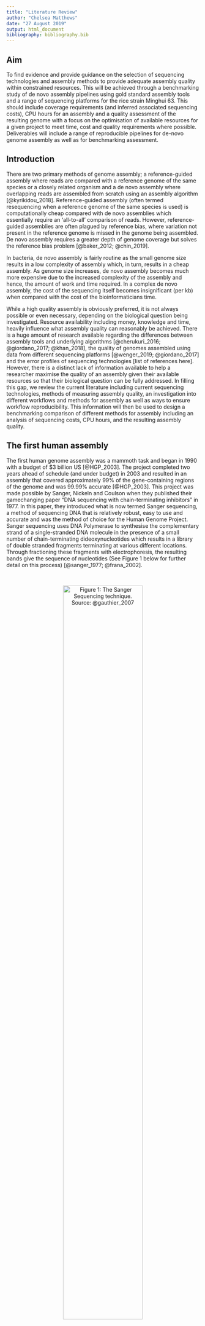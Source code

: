 ```yaml
---
title: "Literature Review"
author: "Chelsea Matthews"
date: "27 August 2019"
output: html_document
bibliography: bibliography.bib
---
```


## Aim
To find evidence and provide guidance on the selection of sequencing technologies and assembly methods to provide adequate assembly quality within constrained resources. 
This will be achieved through a benchmarking study of de novo assembly pipelines using gold standard assembly tools and a range of sequencing platforms for the rice strain Minghui 63. This should include coverage requirements (and inferred associated sequencing costs), CPU hours for an assembly and a quality assessment of the resulting genome with a focus on the optimisation of available resources for a given project to meet time, cost and quality requirements where possible.   
Deliverables will include a range of reproducible pipelines for de-novo genome assembly as well as for benchmarking assessment. 


## Introduction

There are two primary methods of genome assembly; a reference-guided assembly where reads are compared with a reference genome of the same species or a closely related organism and a de novo assembly where overlapping reads are assembled from scratch using an assembly algorithm [@kyrikidou_2018]. Reference-guided assembly (often termed resequencing when a reference genome of the same species is used) is computationally cheap compared with de novo assemblies which essentially require an 'all-to-all' comparison of reads. However, reference-guided assemblies are often plagued by reference bias, where variation not present in the reference genome is missed in the genome being assembled. De novo assembly requires a greater depth of genome coverage but solves the reference bias problem [@baker_2012; @chin_2019]. 

In bacteria, de novo assembly is fairly routine as the small genome size results in a low complexity of assembly which, in turn, results in a cheap assembly. As genome size increases, de novo assembly becomes much more expensive due to the increased complexity of the assembly and hence, the amount of work and time required. In a complex de novo assembly, the cost of the sequencing itself becomes insignificant (per kb) when compared with the cost of the bioinformaticians time. 

While a high quality assembly is obviously preferred, it is not always possible or even necessary, depending on the biological question being investigated. Resource availability including money, knowledge and time, heavily influence what assembly quality can reasonably be achieved. There is a huge amount of research available regarding the differences between assembly tools and underlying algorithms [@cherukuri_2016; @giordano_2017; @khan_2018], the quality of genomes assembled using data from different sequencing platforms [@wenger_2019; @giordano_2017] and the error profiles of sequencing technologies [list of references here]. However, there is a distinct lack of information available to help a researcher maximise the quality of an assembly given their available resources so that their biological question can be fully addressed. In filling this gap, we review the current literature including current sequencing technologies, methods of measuring assembly quality, an investigation into different workflows and methods for assembly as well as ways to ensure workflow reproducibility. This information will then be used to design a benchmarking comparison of different methods for assembly including an analysis of sequencing costs, CPU hours, and the resulting assembly quality. 

## The first human assembly

The first human genome assembly was a mammoth task and began in 1990 with a budget of \$3 billion US [@HGP_2003]. The project completed two years ahead of schedule (and under budget) in 2003 and resulted in an assembly that covered approximately 99% of the gene-containing regions of the genome and was 99.99% accurate [@HGP_2003]. This project was made possible by Sanger, Nickeln and Coulson when they published their gamechanging paper "DNA sequencing with chain-terminating inhibitors" in 1977. In this paper, they introduced what is now termed Sanger sequencing, a method of sequencing DNA that is relatively robust, easy to use and accurate and was the method of choice for the Human Genome Project. Sanger sequencing uses DNA Polymerase to synthesise the complementary strand of a single-stranded DNA molecule in the presence of a small number of chain-terminating dideoxynucleotides which results in a library of double stranded fragments terminating at various different locations. Through fractioning these fragments with electrophoresis, the resulting bands give the sequence of nucleotides (See Figure 1 below for further detail on this process) [@sanger_1977; @frana_2002].

<br>
<center>

![Figure 1: The Sanger Sequencing technique. Source: @gauthier_2007](images/sanger_method.png){width=70%}

</center>
<br>

Sanger sequencing yields highly accurate reads (99.99% accurate) of approximately 600bp in length (up to a maximum of ~1000bp [@]) and errors tend to be primarily substitutions [@lutteropp_2017]. However, despite advances in sanger sequencing technology resulting in improved throughput and reduced cost, it was, and still is, prohibitively expensive (~\$5 US for between 1 and 10 samples down to ~\$3 US for between 97 and 480 samples (taken from @biobasic_price)) and slow. Enter high throughput sequencing. 

## High Throughput Sequencing

The next generation of sequencing technology began to emerge around the same time that large-scale chain-termination methods were being developed [@heather_2016] and was characterised by the ability to sequence millions of DNA fragments at the same time [@behjati_2013]. High throughput sequencing techniques can be subdivided into at least two sub-categories; second generation techniques and single molecule sequencing. 

#### Second Generation

Illumina is by far the most commonly used second generation technology [@greenleaf_2014]. It provides a range of options for both benchtop and production scale sequencing and is capable of producing both single and paired end reads of various lengths (up to 250bp). Illumina uses a patented sequencing by synthesis technology. First, library preparation is completed by randomly fragmenting DNA and ligating adapters to both ends of each fragment. These fragments are then PCR amplified and purified to form the library. This library is then loaded onto a flow cell where each fragment is amplified into a cluster so that sequencing can begin. The sequencing process itself consists of imaging fluorescently tagged reversible terminators as they are incorporated and then cleaved from the fragment clusters by DNA polymerase [@buermans_2014]. See Figure 2 below for more detail on cluster generation and sequencing. 

<br>
<center>

![Figure 2: Illumina cluster generation and sequence imaging. Source: @illumina_image](images/illumina_method.png){width=100%}

</center>
<br>

While this method results in high quality reads (~99.8 accuracy in forward reads and ~99.6 for reverse reads), the error distribution is not random. Substitutions are the main type of error, being more than 1000 times more likely than insertions or deletions and more likely to occur following the motifs 'CGG' and 'GGG' [@schirmer_2016]. Errors also tend to accumulate near the end of the read due to phasing issues during the run obscuring the true signal from a cluster. Many authors also report limitations due to preferential amplification where fragments with very low or very high GC content are amplified less well, shorter fragments are amplified preferentially and sequence mismatches in the priming sites of the fragments affects priming and hence, amplification [@aird_2011; @krehenwinkel_2017]. Sequencing by synthesis is cheap (costing between 2.4 and 2.9c/Mbp based on a recent quote from Illumina) and fast and it's introduction to the market made sequencing many times more affordable. So much so that in 2014, Illumina advertised the first \$1000 human genome [@illumina_1000genome] and costs have decreased yet further since then. However, due to the short length of illumina reads, repetitive areas of the genome are very difficult to assemble and de novo assemblies are highly fragmented. 

### Single Molecule Sequencing

Single Molecule Sequencing was introduced to the market by Pacific Biosciences (PacBio) in 2010. This technique negated the need for amplification of DNA fragments and hence, removed the associated errors and biases [@schadt_2010]. Oxford Nanopore Technologies (ONT) also provides a single molecule sequencing platform (released in 2014) and both technologies remain in use today.  

#### PacBio

PacBio sequencing uses a patented SMRT (Single-Molecule, Real-Time) cell and creates a 'movie' of the real-time incorporation of bases into a strand. To achieve this, a DNA polymerase is immobilised in a Zero Mode Waveguide and illuminated from below by a laser which enables the detection of the incorporation of individual phospholinked nucleotides into the strand against the bulk solution background [@eid_2009] (see Figure 3 below for more detail).  

<br>
<center>

![Figure 3: SMRT DNA sequencing. Each SMRT cell consists of an aluminium plate covered with 'wells' and a glass bottom. A DNA polymerase is immobilised in the bottom of each well inside a Zero Mode Waveguide. The chained polymerase incorporates phospholinked nucleotides from the solution into the single stranded fragments of interest while being illuminated from below by a laser. Because the nucleotide incorporation is occuring inside of the Zero Mode Waveguide, the light emission from the excited phospholinked nucleotides can be detected through the glass on the bottom of the plate despite the saturation of phospholinked nucleotides in the background. Source: [@eid_2009]](images/pacbioSMRT.png){width=50%}
 
</center>
<br>

In addition to the SMRTcell, PacBio also makes use of the SMRTbell template. The SMRTbell template (shown in Figure 4 below) allows the DNA polymerase to continue incorporating bases around a circular single stranded molecule containing both the sense and antisense strands. Using this method, a consensus read can be called from multiple passes of the molecule. A single-pass sequence from PacBio will have an accuracy of approximately 85% [@wei_2018] but by calling a consensus from multiple passes of the same fragment, very high quality reads are able to be generated. This is particularly successful due to the random nature of the error distribution in PacBio single pass reads. Errors are predominantly deletions and insertions but are randomly distributed [@eid_2009] and so are easily removed when a consensus sequence is generated [@travers_2010]. PacBio reads also don't display any GC bias and so can be used for uniform sequencing of an entire genome [ref here]. 

<br>
<center>
![Figure 4: Hifi Read generation. First, single stranded hairpin adapters are ligated to both ends of a double stranded fragment of DNA. Primers are then annealed and the DNA polymerase begins to extend the primer from one of the hairpin loops. The polymerase incorporates bases around the hairpin and displaces one strand of the double stranded fragment to form a circular single strand of DNA. The polymerase continues incorporating bases until it reaches the primer where it began. It displaces the primer and continues incorporating bases around and around the circular strand, sequencing both the sense and antisense strands multiple times. This allows a consensus to be called which allows reads of high quality to be generated. Source: @pacbio_hifi](images/How-to-get-HiFi-reads_clear.png){width=70%}

</center>
<br>

#### Hifi Reads

PacBio is capable of producing two different types of reads; Hifi reads and Continuous Long Reads (CLRs). Hifi reads are generated by selecting insert fragments of up to 20kbp and calling a consensus sequence from the subreads generated (see Figure 4 above). The accuracy of a hifi read is dependent on the number of passes made by the DNA polymerase; the more passes, the greater the accuracy. For example, with an average of 10 passes over each fragment in a tightly distributed 20kbp library, the average hifi read accuracy was 99.8% [@wenger_2019]. This is comparable to the accuracy of Illumina reads but with much greater length [@wenger_2019]. The length and quality of hifi reads means that they can be used to assemble high quality and highly contiguous de novo assemblies. 

<br>
<center>

![Figure 5: Hifi read length distribution (before consensus calling) from a 20kbp size selected library on the Sequel II System. Source: @pacbio_smrt ](images/hifi_readlengths.jpg){width=70%}

</center>
<br>

### Continuous Long-Reads

CLRs are generated when the insert fragments are particularly large (up to 100kbp). For example, a 35kb size selected library on the Sequel 2 System produced CLR reads with an N50 of over 50 kbp (see Figure 6 below for detail on read distribution) [@pacbio_smrt]. Because of their length, CLRs are particularly useful for de novo assembly (particularly of repetitive regions) and detection of structural variants. Because of the random error distribution in PacBio reads, a consensus across a number of long reads can also be generated to increase the accuracy of an assembly [@chin_2013].   

* talk about costs for hifi and clrs
* Talk about throughput for hifi and clrs

<br>
<center>

![Figure 6: PacBio read length distribution of a 35 kb size selected library. Source: @pacbio_smrt](images/pacbio_longread_lengthdist.jpg){width=70%}

</center>
<br>

### Oxford Nanopore Technologies

ONT is the other major provider of single molecule sequencing technology. The MinION device was released in 2014 [@mikheyev_2014] and costs just $1000 US for a starter pack. It reports data in real time beginning just two minutes after the sequencing run begins (with 10 minutes sample preparation time using the Rapid Kit) and is literally pocket sized **(Reference Nanopore website here)**. Nanopore technology directly sequences a single strand of DNA by threading it through a nanopore using a molecular motor protein. As the molecule moves through the pore, with approximately 5 or 6 bases occupying the pore at one time, changes in current across the pore are measured and a basecaller is used to determine the nucleotide sequence based on these changes. Using this method, a 1D read can be obtained by sequencing the fragment in a single pass. To improve data quality, a technique to generate a 1D^2 read has been developed where both the sense and anti-sense strands are sequenced sequentially to generate a consensus sequence [@patel_2018]. @weirather_2017 estimated the raw error rate of 1D reads to be ~20% while @volden_2018 found a mean error rate of 13% for 1D reads. The 1D^2^ method improves read accuracy and can reduce the error rate to ~5% [@volden_2018] but, in comparison to PacBio Hifi reads (at 99.8% accuracy), this is still quite low. Due to the design of the nanopore platform, circularising DNA fragments, in a similar manner to PacBio Hifi reads, is not possible but there is work investigating the use of Rolling Circle Amplification to create long strands of cDNA with multiple copies of the fragment of interest before sequencing on nanopore platforms to emulate PacBio Hifi reads [@volden_2018] *(see Figure ?)*. 

The error distribution in nanopore data is not entirely random with deletion errors in sequences overlapping homopolymers being reported as up to 2.6 times more likely [@stancu_2017]. In general, indels were the most common type of error with deletions accounting for approximately 9% of the total 15% while mismatches were the next most common type of error at 5.1% [@stancu_2017]. There are two main sources of error in nanopore reads; errors which occur during sequencing and are inherent in the raw data and errors made by the basecalling algorithm [@rang_2018]. In the latter case, the necessary information is present in the current but is called incorrectly by the basecaller [@rang_2018]. Of these, the second type can often be reduced by training a basecalling algorithm on a closely related species [@wick_2019, @jain_2018]. The initial outlay for a MinION starter kit is just \$1000 US with additional sequencing kits costing approximately $600 US, depending on the type of kit. As an example, the 1D^2^ sequencing kit typically yields 8+ Gb in 48 hours which, assuming 8Gb equates to 7.5c/kb [@ont_store]. 

## Quality metrics

There are a massive number of projects currently being undertaken involving the de novo assembly of previously unsequenced organisms. Some of these include the Global Invertebrates Genomics Alliance (GIGA) [@gigacommunityofscientists_2014], the Genome 10K Project [@koepfli_2015] and, most recently, the Earth BioGenome Project with the lofty goal of sequencing 'all of Earth's eukaryotic biodiversity over a period of ten years' [@lewin_2018] which includes a de novo assembly of at least one member from each family.

With such a large number of sequencing projects underway [@gigacommunityofscientists_2014; @lewin_2018; @koepfli_2015], it is essential that we are able to accurately measure the quality and completeness of a de novo assembly [@yang_2019]. Probably the most commonly cited metric of assembly quality is contig N50 [@kyriakidou_2018] where a contig N50 of 1Mbp implies that contigs of 1Mbp and greater comprise 50% of the total assembly size. However, this only gives the reader an indication of the distribution of the contigs, can easily be manipulated through more or less stringent filtering of short contigs [@molecularecologist_n50] and can be artificially increased by specifying less stringent requirements for the concatenation of contigs [@gurevich_2013]. For these reasons, contig N50 alone isn't enough to measure assembly quality. QUAST, Quality Assessment Tool for genome assemblies released, improves on this by reporting contig Nx in addition to the total number of contigs, length of the largest contig, total length, GC content and the number of predicted genes in a de novo assembly [@gurevich_2013]. While this does give a better indication of the data distribution, it still doesn't give any information regarding base quality or the likely completeness of the assembly. 

Another approach to assessing assembly completeness is demonstrated by BUSCO (Benchmarking Universal Single-Copy Orthologs) which benchmarks the ortholog content of a new assembly against a curated ortholog set generated from a selection of organisms belonging to the same clade [@simo_2015; @waterhouse_2017]. BUSCO then reports the number of complete orthologs found with only a single copy, complete orthologs with multiple copies, fragmented orthologs and missing orthologs [@simo_2015]. The higher the number of complete single copy orthologs, the more complete the assembly is likely to be while high numbers of multiple copy orthologs are likely to indicate that the assembly of haplotypes is incorrect [@simo_2015]. Another method for assessing the completeness of an assembly (primarily in plants) is the LTR Assembly Index (LAI) [@ou_2018_lai]. Given that LRT Retrotransposons comprise a large portion of most plant genomes [@ou_2017] and that they are notoriously difficult to sequence due to their repetitive nature, a measure of assembly continuity of these regions is warranted [@ou_2018_lai]. Ou, Chen and Jiang noted that more complete genomes had a higher proportion of intract LTR elements when compared with less complete genomes (2018).To leverage this fact, they used LTR_retriever [@ou_2018_retriever] to first identify all LTR elements, then identified all intact LTR elements and finally applied a transformation to estimate LAI (see Equation 1 below) where LAI values less than 10 indicate draft genomes, between 10 and 20 are reference quality and LAI scores over 20 indicate gold standard assemblies [@ou_2018_lai]. 
As many new assemblies obtain very high BUSCO scores [@ou_2018_lai], this method helps to further differentiate between a good and a great assembly by evaluating the quality of one of the more difficult to assemble region of the genome, if only in plants. 


<br>
Equation 1:

$$LAI = \frac{Intact \space LTR \space element \space length}{Total \space LTR \space sequence \space length}\times 100 + 2.8138 \times (94 - Whole \space genome \space LTR \space identity)$$
<br>

It is also worth investigating the methods proposed for assessing assembly quality in some of the major sequencing projects currently underway. The Earth BioGenome Project proposes to use a combination of contig N50, scaffold N50, a measure of chromosome assignment and a measure of basecall quality while avoiding assigning a direct classification (eg. gold, platinum, draft) [@lewin_2018]. GIGA proposes a similar approach but will also report, where possible, percent gaps, percent detection of conserved eukaryotic genes, a statistical assessment of assembly, alignment to any available syntenic or physical maps and mapping statistics of any availabla transcript data where possible [@gigacommunityofscientists_2014]. It appears as though both of these projects will be staying away from specific labelling of an assembly and will report only quantifiable measurements so that, as sequencing and assembly technology improves, these labels won't become redundant. 

## De Novo Assembly Tools and Workflows

There are countless different paths to generating a de novo assembly but all of them begin with at least one type of sequencing data. In the beginning, the human genome was sequenced using primarily Sanger sequencing techniques [@lander_2001] but the advent of Next Generation techniques and the associated high throughput has made sequencing on a much larger scale possible [@pollard_2018]. Sequencing by synthesis methods meant that a entire human genome could be sequenced in a day compared with years for the first human genome draft using Sanger techniques [@behjati_2013]. However, Illumina reads (single or paired end), while very accurate, simply aren't long enough to reconstruct some of the more complex and repetitive regions of the genome [@pollard_2018; @sovi_2016], are not suited for discovery of structural variants [@cretustancu_2017]] and are further limited by preferential amplification of certain fragments. To overcome these shortfalls, third generation sequencing techniques have been invaluable, providing long reads to give context in extended repetitive regions, enabling the discovery of structural variants as well as removing bias associated with amplification of DNA fragments. A large amount of research has made it very clear that the incorporation of at least some long reads into a de novo assembly greatly improves the final assembly quality [@shin_2019; @jain_2018; @rhoads_2015]. 

The de novo assembly of a genome using long reads can be done in a number of ways and the complexity of these workflows is somewhat dependent on the platform(s) selected for sequencing. For example, a simple workflow for the assembly of a genome using PacBio Hifi reads would require the generation of consensus reads (ccs software) and the assembly of these reads into the final genome (peregrine) [@chin_2019]. In comparison, a hybrid assembly incorporating both nanopore and Illumina reads could require assembly of the nanopore reads (Canu), polishing contigs (racon), mapping the Illumina dataset to contigs (BWA mem) and error correction of contigs using the Illumina reads (pilon) [@nanoporetech_2016]. It should also be noted that hybrid assemblies can be completed in number of different ways, not limited to the following:  

- Short reads are used for error correction of long reads prior to assembly [@goodwin_2015]
- Long, low quality reads used as scaffolds for the alignment of short reads [@ye_2016]
- Short reads used to polish errors from the long read assembly [@nanoporetech_2016]

It's interesting to note that the first method listed above was developed primarily to overcome the fact that existing assembly algorithms (Overlap-Layout-Consensus, generally used for Sanger data and the deBrujn graph, developed for Illumina reads) were unable to cope with long, low quality reads that were typical of third generation sequencing technology. Correcting errors in long reads at the beginning of a workflow made it possible to use assembly algorithms originally designed for sanger sequencing reads [@ye_2016], in particular those utilising the Overlap-Layout-Consensus algorithm. For assembly of long reads, the OLC algorithm appears to result in higher quality assemblies than the deBruijn graph [@cherukuri_2016] with higher coverage, larger average contig lengths and less contigs. 

There are many benchmarking studies comparing the performance of assembly and polishing algorithms on a particular dataset. Recently, @wenger_2019 compared de novo human genome assemblies from PacBio CCS reads using Canu, FALCON and wtdbg2 and found that all tools had high contiguity at 28x coverage (Canu N50 of 22.78Mb, FALCON N50 of 28.95Mb and wtdbg2 N50 of 15.43Mb) but that Canu and Falcon were over five times slower. However, Canu and FALCON were both able to span greater lengths of segmental duplications (63.6 and 46.1Mb respectivey) than wtdbg2 (26.4Mb) and Canu also managed to assemble some of the heterozygous alleles into separate contigs. They considered all three assemblies to be of high quality with wtdbg2 having the highest Phred concordance score of 44.6 with the reference (31.1 for Canu and 25.8 for FALCON). @giordano_2017 conducted a similar comparison of seven different long read assembly workflows as well as comparing the differences between MinION and PacBio assemblies (at 31x coverage). Tools compared were Canu, FALCON, PBcR-Self, ABruijn, SMARTdenovo, Miniasm and Racon. They found that Miniasm was the fastest to run on both PacBio and ONT but also the least accurate which is unsurprising as Miniasm has no consensus step [@li_2016] and hence, the final assembly has an error rate the same as the raw reads. For the ONT data, Racon (which polishes a miniasm assembly) resulted in the highest identity at 98.5% while Canu and PBcR-Self were the most accurate for the PacBio dataset with identities of 99.92 and 99.93 respectively. Overall, @giordano_2017 suggest that SMARTdenovo and Canu (both based on the Overlap-Layout-Consensus algorithm) were the best performers with 'longest reference coverage, best or near best average identity, highest number of genes found and long Na50s' for both the PacBio and nanopore datasets. Interestingly, SMARTdenovo was also the fastest of all workflows tested and took only 2 CPU hours while Canu took 15 hours for PacBio reads and 80 hours for ONT data. In comparison with these findings, @minei_2018 looked at the assembly quality of C. variabilis resulting from nanopore only assemblies (with 56x coverage of the ~46Mbp genome) using ABruijn, Miniasm and Canu and found that Canu resulted in just 26% coverage (2.5% identity) of the reference with ABruijn (the best performer) at 94.68% coverage (21% identity). They also reported that there was little improvement with coverage over 10-20X which is approximately in line with @giordano_2017 who found that an increase from 20X to 31X resulted in only slightly improved final accuracies. It is interesting that @giordano_2017 specifically noted Canu as being one of the best assemblers while @minei_2018 found it to be the worst. It is not clear what accounts for this although @minei_2018 suggest that Canu is simply not suitable for assembly of the *C. variabilis* genome using long reads. 

The workflows discussed so far are all in relation to a single source of input data but hybrid approaches are common and can be very useful for managing costs while still obtaining a high quality assembly **(get a ref if possible)**. In addition to the workflows above, @giordano_2017 also investigated a few hybrid workflows using long reads for scaffolding a short read assembly. They tested npScarf, HybridSPAdes and SMIS, all with a SPAdes MiSeq assembly and found that npScarf resulted in the least contigs (21 for ONT and 22 for PacBio) and in the least processing time but that these contigs were heavily impacted by misassemblies. HybridSPAdes produced assemblies with the greatest reference coverage, the least mis-assemblies and the most genes but at the cost of CPU hours (for ONT, HybridSPAdes was 6 times slower than npScarf and 1.3 times slower than SMIS, for PacBio HybridSPAdes was 13 times slower than npScarf and 3 times slower than SMIS) [@giordano_2017]. Hybrid workflows tested by @minei_2018 include SPAdes and MaSuRCA and they found that SPAdes resulted in an assembly with quality similar to a short read only assembly while MaSuRCA performed very well with the highest assembly quality and less contigs than the reference. 

**write more about different workflows and tools for assembly. Polishing section.**

## Reproducibility

Science depends on researchers being able to replicate the work of others but unfortunately, this isn't always possible. @baker found in a survey of 1500 scientists tht 70% of researchers had been unable to reproduce another scientist's experiment at some point while, even more worrying, 50% were unable to reproduce one of their own experiments. In bioinformatics, reproducibility refers specifically to being able to obtain the exact same results for an analysis using the original dataset and code but, even when the data and code are supplied, this isn't always possible [@kim_2018]. @kim_2018 suggest that the main barrier to reproducibility is the incompatibility among environments, software versions and different languages while @kulkarni_2018 attribute these issues to the short half-life of bioinformatics software, complexity of workflows, uncontrolled effects induced by changes to system libraries and the imprecision in workflow descriptions. To combat these difficulties, @kim_2018 recommend that researchers ensure their code is well written, well tested and made available in online repositories. They further suggest that a detailed step-by-step process in a Jupyter/IPython notebook or a ready-to-run Docker container should be provided to make reproduction attempts as easy as possible [@kim_2018]. The provision of a well documented Jupyter notebook would certainly be very useful in a reproduction attempt but version control is difficult in Jupyter notebook and it can be difficult to carry out extensive testing in that environment [@mueller_2018]. However, the notion of Docker containers is worth further investigation and leads us to workflow management systems. 

There are currently over 200 workflow management systems available, all with different pros and cons. Some popular choices include Nextflow, Snakemake, Galaxy and Toil. Generally, workflow management systems provide infrastructure to help users build and execute workflows and, in doing so, help to ensure reproducibility [@leipzig_2017]. They track execution provenance, allow parallel execution of tasks [@ditommaso_2017] and provide workflow diagrams to help the user visualise the order of the steps being executed in a particular workflow [@mallawaarachchi_2018]. Nextflow, probably the most popular choice of workflow management system [ref here], also uses Docker technology for multi-scale containerisation which, according to @ditommaso_2017, is necessary to ensure numerical stability of a workflow across different computational platforms. While the selection of a workflow management system is partly a personal preference, some systems offer advanced functionality that may be particularly useful. For example, both Galaxy and Toil also allow for multi-scale containerisation while Snakemake does not. Snakemake also doesn't offer cloud compatibility while Nextflow, Galaxy and Toil do. Both Toil and Galaxy offer Common Workflow Language compatibility ([@vivian_2017] and [@giardine_2005]) and Galaxy furthermore provides a Graphical User Interface which is particularly useful for researchers with little to no programming experience [@giardine_2005]. 

## Conclusion

Even when constrained to considering only the common sequencing platforms, there are major differences in read quality, error profiles, read lengths and cost. Illumina platforms generate high quality short reads at a very low cost while Nanopore reads are very long (up to 100kb) and low quality but also at a relatively low price when compared with Sanger sequencing. PacBio offers two main sequencing options; very long, low quality reads (similar to nanopore) or shorter (~15kbp), very high quality reads (Hifi reads). From just these four sequencing types, there are a huge number of different ways that a de novo assembly can be generated including both single source and hybrid methods. Of particular interest are assemblies from PacBio Hifi reads, ONT reads, PacBio long reads, ONT reads with Illumina polishing and PacBio long reads with Illumina Polishing. Popular tools for these assemblies include Canu, Nanopolish, **(more here based on rest of review)**. In assessing the quality of a de novo assembly, there is no real consensus as to the best method but measures of contig length and distribution, scaffold length and distribution, conserved gene content and basecall quality are common measures. Workflow reproducibility is an essential part of any bioinformatics project as, without it, results aren’t able to be confirmed. When findings aren’t able to be ratified by other researchers, scientific progress is hampered. By using a workflow management system in an aware and responsible manner, a bioinformatician can ensure that, at the very least, their workflows and analysis are reproducible. 


```python
import sys
```


## References
